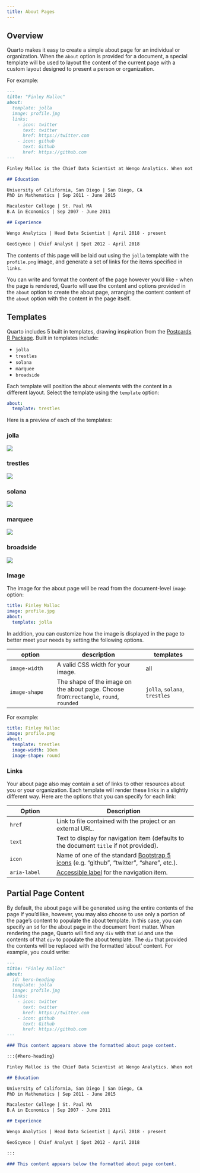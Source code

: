 ```yaml
---
title: About Pages
---
```


## Overview

Quarto makes it easy to create a simple about page for an individual or organization. When the `about` option is provided for a document, a special template will be used to layout the content of the current page with a custom layout designed to present a person or organization.

For example:

``` markdown
---
title: "Finley Malloc"
about:
  template: jolla
  image: profile.jpg
  links:
    - icon: twitter
      text: twitter
      href: https://twitter.com
    - icon: github
      text: Github
      href: https://github.com
---

Finley Malloc is the Chief Data Scientist at Wengo Analytics. When not innovating on data platforms, Finley enjoys spending  time unicycling and playing with her pet iguana.

## Education

University of California, San Diego | San Diego, CA
PhD in Mathematics | Sep 2011 - June 2015

Macalester College | St. Paul MA
B.A in Economics | Sep 2007 - June 2011

## Experience

Wengo Analytics | Head Data Scientist | April 2018 - present

GeoScynce | Chief Analyst | Spet 2012 - April 2018
```

The contents of this page will be laid out using the `jolla` template with the `profile.png` image, and generate a set of links for the items specified in `links`.

You can write and format the content of the page however you'd like - when the page is rendered, Quarto will use the content and options provided in the `about` option to create the about page, arranging the content content of the `about` option with the content in the page itself.

## Templates

Quarto includes 5 built in templates, drawing inspiration from the [Postcards R Package](https://cran.r-project.org/web/packages/postcards/readme/README.html). Built in templates include:

-   `jolla`
-   `trestles`
-   `solana`
-   `marquee`
-   `broadside`

Each template will position the about elements with the content in a different layout. Select the template using the `template` option:

``` yaml
about:
  template: trestles
```

Here is a preview of each of the templates:

::: panel-tabset
### jolla

![](images/about-jolla.png){.border fig-alt="Screenshot of About page with jolla template. Photo is a centered circle above a heading with the author's name. There is a centered paragraph below the header, a separator line, and then buttons for twitter and github centered at the bottom."}

### trestles

![](images/about-trestles.png){.border fig-alt="Screenshot of About page with trestles template. On the left-hand side there is a rectangular photo above the author's name, and two buttons (one for twitter, and one for github below). On the right hand side there is a paragraph of body text followed by headered sections for Education and Experience."}

### solana

![](images/about-solana.png){.border fig-alt="Screenshot of About page with solana template. The left-hand side has the name as a main header with buttons for twitter and github below it. Below the buttons there is a paragraph of body text, followed by headered sections for Education and Experience. In the upper right-hand column there is a rectangular image."}

### marquee

![](images/about-marquee.png){.border fig-alt="Screenshot of About page with marquee template. A large square image is at the top. Beneath that the author's name is a header, and there is a paragraph of body text, followed by headered sections for Education and Experience. Centered at the bottom of the page are links to Twitter and GitHub with their respective icons next to them."}

### broadside

![](images/about-broadside.png){.border fig-alt="Screenshot of About page with broadside template. The left side is a rectangular image. On the right-hand side the author's name is a header, and there is a paragraph of body text, followed by headered sections for Education and Experience. Centered at the bottom of the page are links to Twitter and GitHub with their respective icons next to them."}
:::

### Image

The image for the about page will be read from the document-level `image` option:

``` yaml
title: Finley Malloc
image: profile.jpg
about:
  template: jolla
```

In addition, you can customize how the image is displayed in the page to better meet your needs by setting the following options.

| option        | description                                                                           | templates                     |
|------------------|----------------------------------|--------------------|
| `image-width` | A valid CSS width for your image.                                                     | all                           |
| `image-shape` | The shape of the image on the about page. Choose from:`rectangle`, `round`, `rounded` | `jolla`, `solana`, `trestles` |

For example:

``` yaml
title: Finley Malloc
image: profile.png
about:
  template: trestles
  image-width: 10em
  image-shape: round
```

### Links

Your about page also may contain a set of links to other resources about you or your organization. Each template will render these links in a slightly different way. Here are the options that you can specify for each link:

| Option       | Description                                                                                                                                                 |
|------------------|------------------------------------------------------|
| `href`       | Link to file contained with the project or an external URL.                                                                                                 |
| `text`       | Text to display for navigation item (defaults to the document `title` if not provided).                                                                     |
| `icon`       | Name of one of the standard [Bootstrap 5 icons](https://icons.getbootstrap.com/) (e.g. "github", "twitter", "share", etc.).                                 |
| `aria-label` | [Accessible label](https://developer.mozilla.org/en-US/docs/Web/Accessibility/ARIA/ARIA_Techniques/Using_the_aria-label_attribute) for the navigation item. |

## Partial Page Content

By default, the about page will be generated using the entire contents of the page If you'd like, however, you may also choose to use only a portion of the page's content to populate the about template. In this case, you can specify an `id` for the about page in the document front matter. When rendering the page, Quarto will find any `div` with that `id` and use the contents of that `div` to populate the about template. The `div` that provided the contents will be replaced with the formatted 'about' content. For example, you could write:

``` markdown
---
title: "Finley Malloc"
about:
  id: hero-heading
  template: jolla
  image: profile.jpg
  links:
    - icon: twitter
      text: twitter
      href: https://twitter.com
    - icon: github
      text: Github
      href: https://github.com
---

### This content appears above the formatted about page content.

:::{#hero-heading}

Finley Malloc is the Chief Data Scientist at Wengo Analytics. When not innovating on data platforms, Finley enjoys spending  time unicycling and playing with her pet iguana.

## Education

University of California, San Diego | San Diego, CA
PhD in Mathematics | Sep 2011 - June 2015

Macalester College | St. Paul MA
B.A in Economics | Sep 2007 - June 2011

## Experience

Wengo Analytics | Head Data Scientist | April 2018 - present

GeoScynce | Chief Analyst | Spet 2012 - April 2018

:::

### This content appears below the formatted about page content.
```
